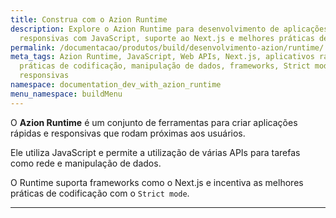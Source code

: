 ```yaml
---
title: Construa com o Azion Runtime
description: Explore o Azion Runtime para desenvolvimento de aplicações rápidas e
  responsivas com JavaScript, suporte ao Next.js e melhores práticas de codificação.
permalink: /documentacao/produtos/build/desenvolvimento-azion/runtime/
meta_tags: Azion Runtime, JavaScript, Web APIs, Next.js, aplicativos rápidos, melhores
  práticas de codificação, manipulação de dados, frameworks, Strict mode, aplicações
  responsivas
namespace: documentation_dev_with_azion_runtime
menu_namespace: buildMenu
---
```



<LinkButton link="/pt-br/documentacao/runtime/visao-geral/" label="vá para a documentação de referência do azion runtime" severity="secondary" />

O **Azion Runtime** é um conjunto de ferramentas para criar aplicações rápidas e responsivas que rodam próximas aos usuários.

Ele utiliza JavaScript e permite a utilização de várias APIs para tarefas como rede e manipulação de dados.

O Runtime suporta frameworks como o Next.js e incentiva as melhores práticas de codificação com o `Strict mode`.


---

